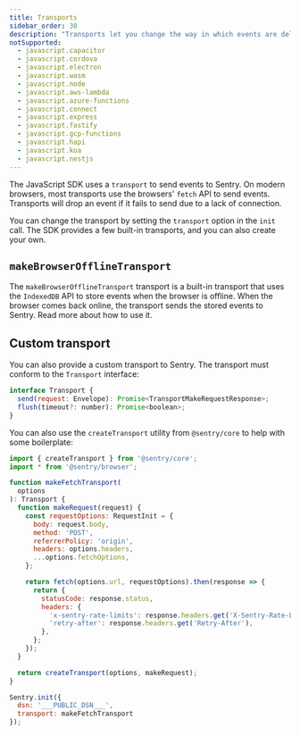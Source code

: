 ```yaml
---
title: Transports
sidebar_order: 30
description: "Transports let you change the way in which events are delivered to Sentry."
notSupported:
  - javascript.capacitor
  - javascript.cordova
  - javascript.electron
  - javascript.wasm
  - javascript.node
  - javascript.aws-lambda
  - javascript.azure-functions
  - javascript.connect
  - javascript.express
  - javascript.fastify
  - javascript.gcp-functions
  - javascript.hapi
  - javascript.koa
  - javascript.nestjs
---
```


The JavaScript SDK uses a `transport` to send events to Sentry. On modern browsers, most transports use the browsers' `fetch` API to send events. Transports will drop an event if it fails to send due to a lack of connection.

You can change the transport by setting the `transport` option in the `init` call. The SDK provides a few built-in transports, and you can also create your own.

## `makeBrowserOfflineTransport`

The `makeBrowserOfflineTransport` transport is a built-in transport that uses the `IndexedDB` API to store events when the browser is offline. When the browser comes back online, the transport sends the stored events to Sentry. <PlatformLink to="/best-practices/offline-caching/">Read more about how to use it.</PlatformLink>

## Custom transport

You can also provide a custom transport to Sentry. The transport must conform to the `Transport` interface:

```javascript
interface Transport {
  send(request: Envelope): Promise<TransportMakeRequestResponse>;
  flush(timeout?: number): Promise<boolean>;
}
```

You can also use the `createTransport` utility from `@sentry/core` to help with some boilerplate:

```javascript
import { createTransport } from '@sentry/core';
import * from '@sentry/browser';

function makeFetchTransport(
  options
): Transport {
  function makeRequest(request) {
    const requestOptions: RequestInit = {
      body: request.body,
      method: 'POST',
      referrerPolicy: 'origin',
      headers: options.headers,
      ...options.fetchOptions,
    };

    return fetch(options.url, requestOptions).then(response => {
      return {
        statusCode: response.status,
        headers: {
          'x-sentry-rate-limits': response.headers.get('X-Sentry-Rate-Limits'),
          'retry-after': response.headers.get('Retry-After'),
        },
      };
    });
  }

  return createTransport(options, makeRequest);
}

Sentry.init({
  dsn: '___PUBLIC_DSN___',
  transport: makeFetchTransport
});
```

